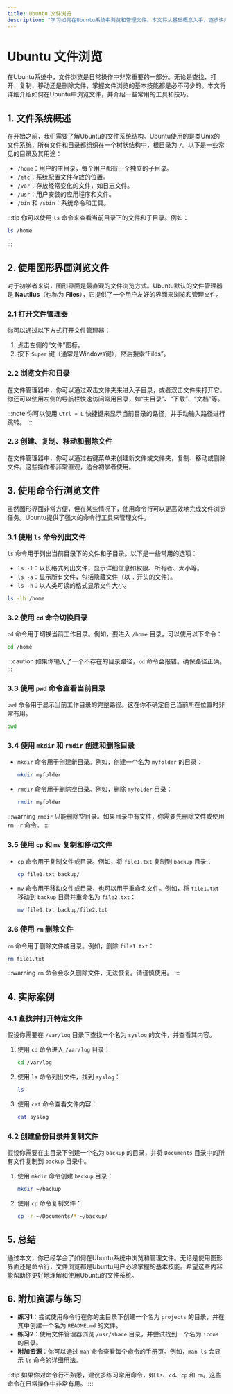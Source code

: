 ```yaml
---
title: Ubuntu 文件浏览
description: "学习如何在Ubuntu系统中浏览和管理文件。本文将从基础概念入手，逐步讲解文件浏览的方法和工具，并提供实际案例帮助初学者快速上手。"
---
```


# Ubuntu 文件浏览

在Ubuntu系统中，文件浏览是日常操作中非常重要的一部分。无论是查找、打开、复制、移动还是删除文件，掌握文件浏览的基本技能都是必不可少的。本文将详细介绍如何在Ubuntu中浏览文件，并介绍一些常用的工具和技巧。

## 1. 文件系统概述

在开始之前，我们需要了解Ubuntu的文件系统结构。Ubuntu使用的是类Unix的文件系统，所有文件和目录都组织在一个树状结构中，根目录为 `/`。以下是一些常见的目录及其用途：

- `/home`：用户的主目录，每个用户都有一个独立的子目录。
- `/etc`：系统配置文件存放的位置。
- `/var`：存放经常变化的文件，如日志文件。
- `/usr`：用户安装的应用程序和文件。
- `/bin` 和 `/sbin`：系统命令和工具。

:::tip
你可以使用 `ls` 命令来查看当前目录下的文件和子目录。例如：
```bash
ls /home
```
:::

## 2. 使用图形界面浏览文件

对于初学者来说，图形界面是最直观的文件浏览方式。Ubuntu默认的文件管理器是 **Nautilus**（也称为 **Files**），它提供了一个用户友好的界面来浏览和管理文件。

### 2.1 打开文件管理器

你可以通过以下方式打开文件管理器：

1. 点击左侧的“文件”图标。
2. 按下 `Super` 键（通常是Windows键），然后搜索“Files”。

### 2.2 浏览文件和目录

在文件管理器中，你可以通过双击文件夹来进入子目录，或者双击文件来打开它。你还可以使用左侧的导航栏快速访问常用目录，如“主目录”、“下载”、“文档”等。

:::note
你可以使用 `Ctrl + L` 快捷键来显示当前目录的路径，并手动输入路径进行跳转。
:::

### 2.3 创建、复制、移动和删除文件

在文件管理器中，你可以通过右键菜单来创建新文件或文件夹，复制、移动或删除文件。这些操作都非常直观，适合初学者使用。

## 3. 使用命令行浏览文件

虽然图形界面非常方便，但在某些情况下，使用命令行可以更高效地完成文件浏览任务。Ubuntu提供了强大的命令行工具来管理文件。

### 3.1 使用 `ls` 命令列出文件

`ls` 命令用于列出当前目录下的文件和子目录。以下是一些常用的选项：

- `ls -l`：以长格式列出文件，显示详细信息如权限、所有者、大小等。
- `ls -a`：显示所有文件，包括隐藏文件（以 `.` 开头的文件）。
- `ls -h`：以人类可读的格式显示文件大小。

```bash
ls -lh /home
```

### 3.2 使用 `cd` 命令切换目录

`cd` 命令用于切换当前工作目录。例如，要进入 `/home` 目录，可以使用以下命令：

```bash
cd /home
```

:::caution
如果你输入了一个不存在的目录路径，`cd` 命令会报错。确保路径正确。
:::

### 3.3 使用 `pwd` 命令查看当前目录

`pwd` 命令用于显示当前工作目录的完整路径。这在你不确定自己当前所在位置时非常有用。

```bash
pwd
```

### 3.4 使用 `mkdir` 和 `rmdir` 创建和删除目录

- `mkdir` 命令用于创建新目录。例如，创建一个名为 `myfolder` 的目录：
  ```bash
  mkdir myfolder
  ```

- `rmdir` 命令用于删除空目录。例如，删除 `myfolder` 目录：
  ```bash
  rmdir myfolder
  ```

:::warning
`rmdir` 只能删除空目录。如果目录中有文件，你需要先删除文件或使用 `rm -r` 命令。
:::

### 3.5 使用 `cp` 和 `mv` 复制和移动文件

- `cp` 命令用于复制文件或目录。例如，将 `file1.txt` 复制到 `backup` 目录：
  ```bash
  cp file1.txt backup/
  ```

- `mv` 命令用于移动文件或目录，也可以用于重命名文件。例如，将 `file1.txt` 移动到 `backup` 目录并重命名为 `file2.txt`：
  ```bash
  mv file1.txt backup/file2.txt
  ```

### 3.6 使用 `rm` 删除文件

`rm` 命令用于删除文件或目录。例如，删除 `file1.txt`：
```bash
rm file1.txt
```

:::warning
`rm` 命令会永久删除文件，无法恢复。请谨慎使用。
:::

## 4. 实际案例

### 4.1 查找并打开特定文件

假设你需要在 `/var/log` 目录下查找一个名为 `syslog` 的文件，并查看其内容。

1. 使用 `cd` 命令进入 `/var/log` 目录：
   ```bash
   cd /var/log
   ```

2. 使用 `ls` 命令列出文件，找到 `syslog`：
   ```bash
   ls
   ```

3. 使用 `cat` 命令查看文件内容：
   ```bash
   cat syslog
   ```

### 4.2 创建备份目录并复制文件

假设你需要在主目录下创建一个名为 `backup` 的目录，并将 `Documents` 目录中的所有文件复制到 `backup` 目录中。

1. 使用 `mkdir` 命令创建 `backup` 目录：
   ```bash
   mkdir ~/backup
   ```

2. 使用 `cp` 命令复制文件：
   ```bash
   cp -r ~/Documents/* ~/backup/
   ```

## 5. 总结

通过本文，你已经学会了如何在Ubuntu系统中浏览和管理文件。无论是使用图形界面还是命令行，文件浏览都是Ubuntu用户必须掌握的基本技能。希望这些内容能帮助你更好地理解和使用Ubuntu的文件系统。

## 6. 附加资源与练习

- **练习1**：尝试使用命令行在你的主目录下创建一个名为 `projects` 的目录，并在其中创建一个名为 `README.md` 的文件。
- **练习2**：使用文件管理器浏览 `/usr/share` 目录，并尝试找到一个名为 `icons` 的目录。
- **附加资源**：你可以通过 `man` 命令查看每个命令的手册页。例如，`man ls` 会显示 `ls` 命令的详细用法。

:::tip
如果你对命令行不熟悉，建议多练习常用命令，如 `ls`、`cd`、`cp` 和 `rm`。这些命令在日常操作中非常有用。
:::